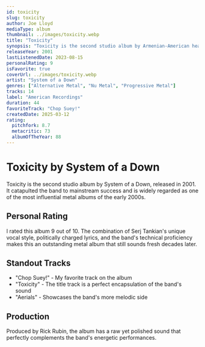 ```yaml
---
id: toxicity
slug: toxicity
author: Joe Lloyd
mediaType: album
thumbnail: ../images/toxicity.webp
title: "Toxicity"
synopsis: "Toxicity is the second studio album by Armenian-American heavy metal band System of a Down, released on September 4, 2001. The album features the band's distinctive blend of alternative metal, nu metal, and progressive metal."
releaseYear: 2001
lastListenedDate: 2023-08-15
personalRating: 9
isFavorite: true
coverUrl: ../images/toxicity.webp
artist: "System of a Down"
genres: ["Alternative Metal", "Nu Metal", "Progressive Metal"]
tracks: 14
label: "American Recordings"
duration: 44
favoriteTrack: "Chop Suey!"
createdDate: 2025-03-12
rating:
  pitchfork: 8.7
  metacritic: 73
  albumOfTheYear: 88
---
```


# Toxicity by System of a Down

Toxicity is the second studio album by System of a Down, released in 2001. It catapulted the band to mainstream success and is widely regarded as one of the most influential metal albums of the early 2000s.

## Personal Rating

I rated this album 9 out of 10. The combination of Serj Tankian's unique vocal style, politically charged lyrics, and the band's technical proficiency makes this an outstanding metal album that still sounds fresh decades later.

## Standout Tracks

- "Chop Suey!" - My favorite track on the album
- "Toxicity" - The title track is a perfect encapsulation of the band's sound
- "Aerials" - Showcases the band's more melodic side

## Production

Produced by Rick Rubin, the album has a raw yet polished sound that perfectly complements the band's energetic performances.
